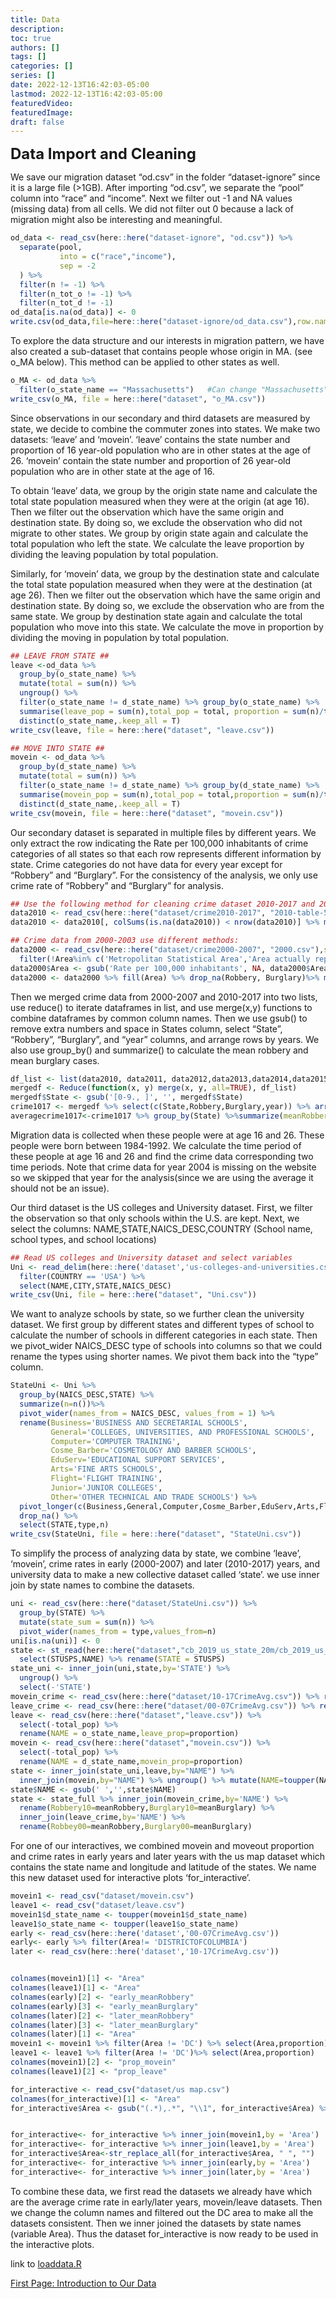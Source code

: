 ```yaml
---
title: Data
description:
toc: true
authors: []
tags: []
categories: []
series: []
date: 2022-12-13T16:42:03-05:00
lastmod: 2022-12-13T16:42:03-05:00
featuredVideo:
featuredImage:
draft: false
---
```


<font size="5"><b>Data Import and Cleaning</b></font>

We save our migration dataset "od.csv" in the folder "dataset-ignore" since it is a large file (>1GB). After importing "od.csv", we separate the "pool" column into "race" and "income". Next we filter out -1 and NA values (missing data) from all cells. We did not filter out 0 because a lack of migration might also be interesting and meaningful. 
```r
od_data <- read_csv(here::here("dataset-ignore", "od.csv")) %>%
  separate(pool,
           into = c("race","income"),
           sep = -2
  ) %>%
  filter(n != -1) %>%
  filter(n_tot_o != -1) %>%
  filter(n_tot_d != -1) 
od_data[is.na(od_data)] <- 0
write.csv(od_data,file=here::here("dataset-ignore/od_data.csv"),row.names=FALSE)
```


To explore the data structure and our interests in migration pattern, we have also created a sub-dataset that contains people whose origin in MA. (see o_MA below). This method can be applied to other states as well.   

```r
o_MA <- od_data %>% 
  filter(o_state_name == "Massachusetts")   #Can change "Massachusetts" to other state names
write_csv(o_MA, file = here::here("dataset", "o_MA.csv"))
```


Since observations in our secondary and third datasets are measured by state, we decide to combine the commuter zones into states. We make two datasets: 'leave' and 'movein'. 'leave' contains the state number and proportion of 16 year-old population who are in other states at the age of 26. 'movein' contain the state number and proportion of 26 year-old population who are in other state at the age of 16. 


To obtain 'leave' data, we group by the origin state name and calculate the total state population measured when they were at the origin (at age 16). Then we filter out the observation which have the same origin and destination state. By doing so, we exclude the observation who did not migrate to other states. We group by origin state again and calculate the total population who left the state. We calculate the leave proportion by dividing the leaving population by total population.

Similarly, for 'movein' data, we group by the destination state and calculate the total state population measured when they were at the destination (at  age 26). Then we filter out the observation which have the same origin and destination state. By doing so, we exclude the observation who are from the same state. We group by destination state again and calculate the total population who move into this state. We calculate the move in proportion by dividing the moving in population by total population.
```r
## LEAVE FROM STATE ##
leave <-od_data %>% 
  group_by(o_state_name) %>%
  mutate(total = sum(n)) %>%
  ungroup() %>%
  filter(o_state_name != d_state_name) %>% group_by(o_state_name) %>% 
  summarise(leave_pop = sum(n),total_pop = total, proportion = sum(n)/total) %>%
  distinct(o_state_name,.keep_all = T) 
write_csv(leave, file = here::here("dataset", "leave.csv"))

## MOVE INTO STATE ##
movein <- od_data %>% 
  group_by(d_state_name) %>%
  mutate(total = sum(n)) %>%
  filter(o_state_name != d_state_name) %>% group_by(d_state_name) %>% 
  summarise(movein_pop = sum(n),total_pop = total,proportion = sum(n)/total) %>%
  distinct(d_state_name,.keep_all = T)
write_csv(movein, file = here::here("dataset", "movein.csv"))
```



Our secondary dataset is separated in multiple files by different years. We only extract the row indicating the Rate per 100,000 inhabitants of crime categories of all states so that each row represents different information by state. 
Crime categories do not have data for every year except for "Robbery" and "Burglary". For the consistency of the analysis, we only use crime rate of "Robbery" and "Burglary" for analysis. 

```r
## Use the following method for cleaning crime dataset 2010-2017 and 2005-2007
data2010 <- read_csv(here::here("dataset/crime2010-2017", "2010-table-5.csv"),skip = 3)%>% fill(State) %>% fill(Area) %>% filter(Area == 'State Total') %>% filter(...3== 'Rate per 100,000 inhabitants') %>% select(-Population,-...3)
data2010 <- data2010[, colSums(is.na(data2010)) < nrow(data2010)] %>% mutate(year = '2010')

## Crime data from 2000-2003 use different methods:
data2000 <- read_csv(here::here("dataset/crime2000-2007", "2000.csv"),skip = 3)%>% 
  filter(!Area%in% c('Metropolitan Statistical Area','Area actually reporting','Estimated totals','Cities outside metropolitan areas','Rural','State Total','Total'))%>%select(c(Area,Robbery,Burglary))
data2000$Area <- gsub('Rate per 100,000 inhabitants', NA, data2000$Area) 
data2000 <- data2000 %>% fill(Area) %>% drop_na(Robbery, Burglary)%>% mutate(year='2000')
```


Then we merged crime data from 2000-2007 and 2010-2017 into two lists, use reduce() to iterate dataframes in list, and use merge(x,y) functions to combine dataframes by common column names. Then we use gsub() to remove extra numbers and space in States column, select "State", "Robbery", "Burglary", and "year" columns, and arrange rows by years. We also use group_by() and summarize() to calculate the mean robbery and mean burglary cases. 

```r
df_list <- list(data2010, data2011, data2012,data2013,data2014,data2015,data2016,data2017)
mergedf <- Reduce(function(x, y) merge(x, y, all=TRUE), df_list)
mergedf$State <- gsub('[0-9., ]', '', mergedf$State)
crime1017 <- mergedf %>% select(c(State,Robbery,Burglary,year)) %>% arrange(year)
averagecrime1017<-crime1017 %>% group_by(State) %>%summarize(meanRobbery = mean(Robbery),meanBurglary = mean(Burglary))
```

Migration data is collected when these people were at age 16 and 26. These people were born between 1984-1992. We calculate the time period of these people at age 16 and 26 and find the crime data corresponding two time periods. Note that crime data for year 2004 is missing on the website so we skipped that year for the analysis(since we are using the average it should not be an issue).


Our third dataset is the US colleges and University dataset. First, we filter the observation so that only schools within the U.S. are kept. Next, we select the columns: NAME,STATE,NAICS_DESC,COUNTRY (School name, school types, and school locations)

```r
## Read US colleges and University dataset and select variables
Uni <- read_delim(here::here('dataset','us-colleges-and-universities.csv'),delim=';') %>%
  filter(COUNTRY == 'USA') %>%
  select(NAME,CITY,STATE,NAICS_DESC) 
write_csv(Uni, file = here::here("dataset", "Uni.csv"))
```

We want to analyze schools by state, so we further clean the university dataset. We first group by different states and different types of school to calculate the number of schools in different categories in each state. Then we pivot_wider NAICS_DESC type of schools into columns so that we could rename the types using shorter names. We pivot them back into the "type" column. 
```r
StateUni <- Uni %>%
  group_by(NAICS_DESC,STATE) %>%
  summarize(n=n())%>%
  pivot_wider(names_from = NAICS_DESC, values_from = 1) %>%
  rename(Business='BUSINESS AND SECRETARIAL SCHOOLS',
         General='COLLEGES, UNIVERSITIES, AND PROFESSIONAL SCHOOLS',
         Computer='COMPUTER TRAINING',
         Cosme_Barber='COSMETOLOGY AND BARBER SCHOOLS',
         EduServ='EDUCATIONAL SUPPORT SERVICES',
         Arts='FINE ARTS SCHOOLS',
         Flight='FLIGHT TRAINING',
         Junior='JUNIOR COLLEGES',
         Other='OTHER TECHNICAL AND TRADE SCHOOLS') %>%
  pivot_longer(c(Business,General,Computer,Cosme_Barber,EduServ,Arts,Flight,Junior,Other),names_to = 'type',values_to='value') %>%
  drop_na() %>%
  select(STATE,type,n)
write_csv(StateUni, file = here::here("dataset", "StateUni.csv"))
```

To simplify the process of analyzing data by state, we combine 'leave', 'movein', crime rates in early (2000-2007) and later (2010-2017) years, and university data to make a new collective dataset called 'state'. we use inner join by state names to combine the datasets. 
```r
uni <- read_csv(here::here("dataset/StateUni.csv")) %>%
  group_by(STATE) %>%
  mutate(state_sum = sum(n)) %>% 
  pivot_wider(names_from = type,values_from=n)
uni[is.na(uni)] <- 0
state <- st_read(here::here("dataset","cb_2019_us_state_20m/cb_2019_us_state_20m.shp")) %>%
  select(STUSPS,NAME) %>% rename(STATE = STUSPS)
state_uni <- inner_join(uni,state,by='STATE') %>%
  ungroup() %>%
  select(-'STATE')
movein_crime <- read_csv(here::here("dataset/10-17CrimeAvg.csv")) %>% rename(NAME = State)
leave_crime <- read_csv(here::here("dataset/00-07CrimeAvg.csv")) %>% rename(NAME = Area)
leave <- read_csv(here::here("dataset","leave.csv")) %>%
  select(-total_pop) %>%
  rename(NAME = o_state_name,leave_prop=proportion) 
movein <- read_csv(here::here("dataset","movein.csv")) %>%
  select(-total_pop) %>%
  rename(NAME = d_state_name,movein_prop=proportion)
state <- inner_join(state_uni,leave,by="NAME") %>%
  inner_join(movein,by="NAME") %>% ungroup() %>% mutate(NAME=toupper(NAME)) 
state$NAME <- gsub(' ','',state$NAME)
state <- state_full %>% inner_join(movein_crime,by='NAME') %>%
  rename(Robbery10=meanRobbery,Burglary10=meanBurglary) %>%
  inner_join(leave_crime,by='NAME') %>%
  rename(Robbey00=meanRobbery,Burglary00=meanBurglary)

```


For one of our interactives, we combined movein and moveout proportion and crime rates in early years and later years with the us map dataset which contains the state name and longitude and latitude of the states. We name this new dataset used for interactive plots 'for_interactive'.

```r
movein1 <- read_csv("dataset/movein.csv")
leave1 <- read_csv("dataset/leave.csv")
movein1$d_state_name <- toupper(movein1$d_state_name)
leave1$o_state_name <- toupper(leave1$o_state_name)
early <- read_csv(here::here('dataset','00-07CrimeAvg.csv')) 
early<- early %>% filter(Area!= 'DISTRICTOFCOLUMBIA')
later <- read_csv(here::here('dataset','10-17CrimeAvg.csv'))


colnames(movein1)[1] <- "Area"
colnames(leave1)[1] <- "Area"
colnames(early)[2] <- "early_meanRobbery"
colnames(early)[3] <- "early_meanBurglary"
colnames(later)[2] <- "later_meanRobbery"
colnames(later)[3] <- "later_meanBurglary"
colnames(later)[1] <- "Area"
movein1 <- movein1 %>% filter(Area != 'DC') %>% select(Area,proportion)
leave1 <- leave1 %>% filter(Area != 'DC')%>% select(Area,proportion)
colnames(movein1)[2] <- "prop_movein"
colnames(leave1)[2] <- "prop_leave"

for_interactive <- read_csv("dataset/us map.csv")
colnames(for_interactive)[1] <- "Area"
for_interactive$Area <- gsub("(.*),.*", "\\1", for_interactive$Area) %>% toupper()


for_interactive<- for_interactive %>% inner_join(movein1,by = 'Area')
for_interactive<- for_interactive %>% inner_join(leave1,by = 'Area')
for_interactive$Area<-str_replace_all(for_interactive$Area, " ", "")
for_interactive<- for_interactive %>% inner_join(early,by = 'Area')
for_interactive<- for_interactive %>% inner_join(later,by = 'Area') 

```

To combine these data, we first read the datasets we already have which are the average crime rate in early/later years, movein/leave datasets. Then we change the column names and filtered out the DC area to make all the datasets consistent. Then we inner joined the datasets by state names (variable Area). Thus the dataset for_interactive is now ready to be used in the interactive plots.


link to [loaddata.R](https://rreproduce.netlify.app/loaddata.R)

[First Page: Introduction to Our Data](/data/)


